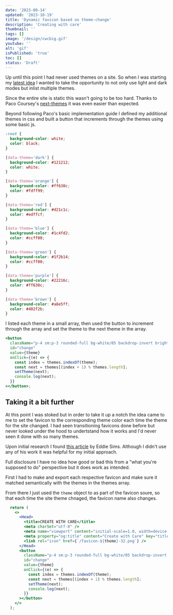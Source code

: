```yaml
---
date: '2023-08-14'
updated: '2023-10-19'
title: 'Dynamic favicon based on theme-change'
description: 'Creating with care'
thumbnail: ''
tags: []
image: '/design/cwcbig.gif'
youtube: ''
alt: 'gif'
isPublished: 'true'
toc: []
status: 'Draft'
---
```


Up until this point I had never used themes on a site. So when I was starting my [latest idea](https://createwcare.com) I wanted to take the opportunity to not only use light and dark modes but inlist multiple themes.

Since the entire site is static this wasn't going to be too hard. Thanks to Paco Coursey's [next-themes](https://github.com/pacocoursey/next-themes) it was even easier than expected.

Beyond following Paco's basic implementation guide I defined my additional themes in css and built a button that increments through the themes using some basic js.

```css:global.css
:root {
  background-color: white;
  color: black;
}

[data-theme='dark'] {
  background-color: #121212;
  color: white;
}

[data-theme='orange'] {
  background-color: #ff630c;
  color: #fdff99;
}

[data-theme='red'] {
  background-color: #d21c1c;
  color: #edffcf;
}

[data-theme='blue'] {
  background-color: #1c4fd2;
  color: #ccff00;
}

[data-theme='green'] {
  background-color: #1f2b14;
  color: #ccff00;
}

[data-theme='purple'] {
  background-color: #22216c;
  color: #ff630c;
}

[data-theme='brown'] {
  background-color: #a8e5ff;
  color: #402f2b;
}
```

I listed each theme in a small array, then used the button to increment through the array and set the theme to the next theme in the array.

```jsx:ThemeChanger.jsx
<button
  className="p-4 sm:p-3 rounded-full bg-white/05 backdrop-invert brightness-150"
  id="change"
  value={theme}
  onClick={(e) => {
    const index = themes.indexOf(theme);
    const next = themes[(index + 1) % themes.length];
    setTheme(next);
    console.log(next);
  }}
></button>;
```

## Taking it a bit further

At this point I was stoked but in order to take it up a notch the idea came to me to set the favicon to the corresponding theme color each time the theme for the site changed. I had seen transitioning favicons done before but never looked under the hood to undertstand how it works and I'd never seen it done with so many themes.

Upon initial research I found [this article](https://dev.to/eddysims/create-a-themed-favicon-for-color-modes-2ok1) by Eddie Sims. Although I didn't use any of his work it was helpful for my initial approach.

Full disclosure I have no idea how good or bad this from a "what you're supposed to do" perspective but it does work as intended.

First I had to make and export each respective favicon and make sure it matched semantically with the themes in the themes array.

From there I just used the <code className="flex-row items-center bg-neutral-100 text-neutral-700 text-sm rounded-lg px-1">theme</code> object to as part of the favicon soure, so that each time the site theme chnaged, the favicon name also changes.

```jsx:ThemeChanger.jsx
  return (
    <>
      <Head>
        <title>CREATE WITH CARE</title>
        <meta charSet="utf-8" />
        <meta name="viewport" content="initial-scale=1.0, width=device-width" />
        <meta property="og:title" content="Create with Care" key="title" />
        <link rel="icon" href={`/favicon-${theme}-32.png`} />
      </Head>
      <button
        className="p-4 sm:p-3 rounded-full bg-white/05 backdrop-invert brightness-150"
        id="change"
        value={theme}
        onClick={(e) => {
          const index = themes.indexOf(theme);
          const next = themes[(index + 1) % themes.length];
          setTheme(next);
          console.log(next);
        }}
      ></button>
    </>
  );
```
